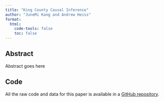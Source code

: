 ```yaml
---
title: "King County Causal Inference"
author: "JuneMi Kang and Andrew Heiss"
format:
  html:
    code-tools: false
    toc: false
---
```


## Abstract

Abstract goes here

## Code

All the raw code and data for this paper is available in a [GitHub repository](https://github.com/andrewheiss/zany-zebra).
